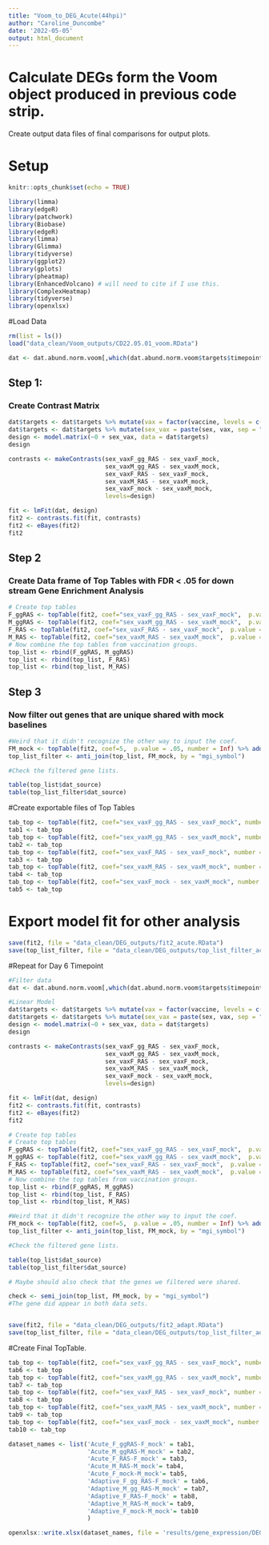 ```yaml
---
title: "Voom_to_DEG_Acute(44hpi)"
author: "Caroline_Duncombe"
date: '2022-05-05'
output: html_document
---
```


# Calculate DEGs form the Voom object produced in previous code strip. 

Create output data files of final comparisons for output plots.

# Setup
```r
knitr::opts_chunk$set(echo = TRUE)
```

```r

library(limma)
library(edgeR)
library(patchwork)
library(Biobase)
library(edgeR)
library(limma)
library(Glimma)
library(tidyverse)
library(ggplot2)
library(gplots)
library(pheatmap)
library(EnhancedVolcano) # will need to cite if I use this. 
library(ComplexHeatmap)
library(tidyverse)
library(openxlsx)

```

#Load Data
```r

rm(list = ls())
load("data_clean/Voom_outputs/CD22.05.01_voom.RData") 

```

```r

dat <- dat.abund.norm.voom[,which(dat.abund.norm.voom$targets$timepoint == "acute" | dat.abund.norm.voom$targets$timepoint == "mock")]

```

## Step 1:
### Create Contrast Matrix

```r
dat$targets <- dat$targets %>% mutate(vax = factor(vaccine, levels = c("mock", "RAS", "gg_RAS"))) 
dat$targets <- dat$targets %>% mutate(sex_vax = paste(sex, vax, sep = "_")) # create new term to separate by. 
design <- model.matrix(~0 + sex_vax, data = dat$targets)
design

contrasts <- makeContrasts(sex_vaxF_gg_RAS - sex_vaxF_mock,
                           sex_vaxM_gg_RAS - sex_vaxM_mock,
                           sex_vaxF_RAS - sex_vaxF_mock,
                           sex_vaxM_RAS - sex_vaxM_mock,
                           sex_vaxF_mock - sex_vaxM_mock,
                           levels=design)

fit <- lmFit(dat, design)
fit2 <- contrasts.fit(fit, contrasts)
fit2 <- eBayes(fit2)
fit2
```

## Step 2

### Create Data frame of Top Tables with FDR < .05 for down stream Gene Enrichment Analysis

```r
# Create top tables
F_ggRAS <- topTable(fit2, coef="sex_vaxF_gg_RAS - sex_vaxF_mock",  p.value = .05, number = Inf) %>% add_column(dat_source = "F_ggRAS")
M_ggRAS <- topTable(fit2, coef="sex_vaxM_gg_RAS - sex_vaxM_mock",  p.value = .05, number = Inf) %>% add_column(dat_source = "M_ggRAS")
F_RAS <- topTable(fit2, coef="sex_vaxF_RAS - sex_vaxF_mock",  p.value = .05, number = Inf) %>% add_column(dat_source = "F_RAS")
M_RAS <- topTable(fit2, coef="sex_vaxM_RAS - sex_vaxM_mock",  p.value = .05, number = Inf) %>% add_column(dat_source = "M_RAS") 
# Now combine the top tables from vaccination groups. 
top_list <- rbind(F_ggRAS, M_ggRAS) 
top_list <- rbind(top_list, F_RAS) 
top_list <- rbind(top_list, M_RAS) 

```

## Step 3

### Now filter out genes that are unique shared with mock baselines

```r
#Weird that it didn't recognize the other way to input the coef. 
FM_mock <- topTable(fit2, coef=5,  p.value = .05, number = Inf) %>% add_column(dat_source = "FM_mock") %>% select(c("mgi_symbol","ensembl_gene_id"))
top_list_filter <- anti_join(top_list, FM_mock, by = "mgi_symbol")

#Check the filtered gene lists.

table(top_list$dat_source)
table(top_list_filter$dat_source)

```

#Create exportable files of Top Tables
```r

tab_top <- topTable(fit2, coef="sex_vaxF_gg_RAS - sex_vaxF_mock", number = Inf, p.value = 0.05, lfc = 1) %>% rownames_to_column() %>% select(c("mgi_symbol", "ensembl_gene_id", "adj.P.Val","logFC","P.Value","chromosome_name"))
tab1 <- tab_top
tab_top <- topTable(fit2, coef="sex_vaxM_gg_RAS - sex_vaxM_mock", number = Inf, p.value = 0.05, lfc = 1) %>% rownames_to_column() %>% select(c("mgi_symbol", "ensembl_gene_id", "adj.P.Val","logFC","P.Value","chromosome_name"))
tab2 <- tab_top
tab_top <- topTable(fit2, coef="sex_vaxF_RAS - sex_vaxF_mock", number = Inf, p.value = 0.05, lfc = 1) %>% rownames_to_column() %>% select(c("mgi_symbol", "ensembl_gene_id", "adj.P.Val","logFC","P.Value","chromosome_name"))
tab3 <- tab_top
tab_top <- topTable(fit2, coef="sex_vaxM_RAS - sex_vaxM_mock", number = Inf, p.value = 0.05, lfc = 1) %>% rownames_to_column() %>% select(c("mgi_symbol", "ensembl_gene_id", "adj.P.Val","logFC","P.Value","chromosome_name"))
tab4 <- tab_top
tab_top <- topTable(fit2, coef="sex_vaxF_mock - sex_vaxM_mock", number = Inf, p.value = 0.05, lfc = 1) %>% rownames_to_column() %>% select(c("mgi_symbol", "ensembl_gene_id", "adj.P.Val","logFC","P.Value","chromosome_name"))
tab5 <- tab_top

```

# Export model fit for other analysis
```r

save(fit2, file = "data_clean/DEG_outputs/fit2_acute.RData")
save(top_list_filter, file = "data_clean/DEG_outputs/top_list_filter_acute.RData")

```

#Repeat for Day 6 Timepoint
```r

#Filter data
dat <- dat.abund.norm.voom[,which(dat.abund.norm.voom$targets$timepoint == "adaptive" | dat.abund.norm.voom$targets$timepoint == "mock")]

#Linear Model
dat$targets <- dat$targets %>% mutate(vax = factor(vaccine, levels = c("mock", "RAS", "gg_RAS"))) 
dat$targets <- dat$targets %>% mutate(sex_vax = paste(sex, vax, sep = "_")) # create new term to separate by. 
design <- model.matrix(~0 + sex_vax, data = dat$targets)
design

contrasts <- makeContrasts(sex_vaxF_gg_RAS - sex_vaxF_mock,
                           sex_vaxM_gg_RAS - sex_vaxM_mock,
                           sex_vaxF_RAS - sex_vaxF_mock,
                           sex_vaxM_RAS - sex_vaxM_mock,
                           sex_vaxF_mock - sex_vaxM_mock,
                           levels=design)

fit <- lmFit(dat, design)
fit2 <- contrasts.fit(fit, contrasts)
fit2 <- eBayes(fit2)
fit2

# Create top tables
# Create top tables
F_ggRAS <- topTable(fit2, coef="sex_vaxF_gg_RAS - sex_vaxF_mock",  p.value = .05, number = Inf) %>% add_column(dat_source = "F_ggRAS")
M_ggRAS <- topTable(fit2, coef="sex_vaxM_gg_RAS - sex_vaxM_mock",  p.value = .05, number = Inf) %>% add_column(dat_source = "M_ggRAS")
F_RAS <- topTable(fit2, coef="sex_vaxF_RAS - sex_vaxF_mock",  p.value = .05, number = Inf) %>% add_column(dat_source = "F_RAS")
M_RAS <- topTable(fit2, coef="sex_vaxM_RAS - sex_vaxM_mock",  p.value = .05, number = Inf) %>% add_column(dat_source = "M_RAS") 
# Now combine the top tables from vaccination groups. 
top_list <- rbind(F_ggRAS, M_ggRAS) 
top_list <- rbind(top_list, F_RAS) 
top_list <- rbind(top_list, M_RAS) 

#Weird that it didn't recognize the other way to input the coef. 
FM_mock <- topTable(fit2, coef=5,  p.value = .05, number = Inf) %>% add_column(dat_source = "FM_mock") %>% select(c("mgi_symbol","ensembl_gene_id"))
top_list_filter <- anti_join(top_list, FM_mock, by = "mgi_symbol")

#Check the filtered gene lists.

table(top_list$dat_source)
table(top_list_filter$dat_source)

# Maybe should also check that the genes we filtered were shared. 

check <- semi_join(top_list, FM_mock, by = "mgi_symbol")
#The gene did appear in both data sets. 


save(fit2, file = "data_clean/DEG_outputs/fit2_adapt.RData")
save(top_list_filter, file = "data_clean/DEG_outputs/top_list_filter_adapt.RData")

```

#Create Final TopTable.
```r
tab_top <- topTable(fit2, coef="sex_vaxF_gg_RAS - sex_vaxF_mock", number = Inf, p.value = 0.05, lfc = 1.5) %>% rownames_to_column() %>% select(c("mgi_symbol", "ensembl_gene_id", "adj.P.Val","logFC","P.Value","chromosome_name"))
tab6 <- tab_top
tab_top <- topTable(fit2, coef="sex_vaxM_gg_RAS - sex_vaxM_mock", number = Inf, p.value = 0.05, lfc = 1.5) %>% rownames_to_column() %>% select(c("mgi_symbol", "ensembl_gene_id", "adj.P.Val","logFC","P.Value","chromosome_name"))
tab7 <- tab_top
tab_top <- topTable(fit2, coef="sex_vaxF_RAS - sex_vaxF_mock", number = Inf, p.value = 0.05, lfc = 1.5) %>% rownames_to_column() %>% select(c("mgi_symbol", "ensembl_gene_id", "adj.P.Val","logFC","P.Value","chromosome_name"))
tab8 <- tab_top
tab_top <- topTable(fit2, coef="sex_vaxM_RAS - sex_vaxM_mock", number = Inf, p.value = 0.05, lfc = 1.5) %>% rownames_to_column() %>% select(c("mgi_symbol", "ensembl_gene_id", "adj.P.Val","logFC","P.Value","chromosome_name"))
tab9 <- tab_top
tab_top <- topTable(fit2, coef="sex_vaxF_mock - sex_vaxM_mock", number = Inf, p.value = 0.05, lfc = 1.5) %>% rownames_to_column() %>% select(c("mgi_symbol", "ensembl_gene_id", "adj.P.Val","logFC","P.Value","chromosome_name"))
tab10 <- tab_top

dataset_names <- list('Acute_F_ggRAS-F_mock' = tab1,
                      'Acute_M_ggRAS-M_mock' = tab2,
                      'Acute_F_RAS-F_mock' = tab3,
                      'Acute_M_RAS-M_mock'= tab4,
                      'Acute_F_mock-M_mock'= tab5,
                      'Adaptive_F_gg_RAS-F_mock' = tab6,
                      'Adaptive_M_gg_RAS-M_mock' = tab7,
                      'Adaptive_F_RAS-F_mock' = tab8,
                      'Adaptive_M_RAS-M_mock'= tab9,
                      'Adaptive_F_mock-M_mock'= tab10
                      )

openxlsx::write.xlsx(dataset_names, file = 'results/gene_expression/DEGs_list_logFC1.5.xlsx')
```

